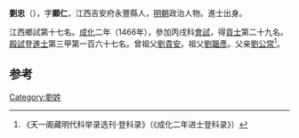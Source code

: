 '''劉忠'''（{{bd|1425年||？}}），字'''顯仁'''，江西吉安府永豐縣人，[[明朝|明朝]]政治人物。進士出身。

江西鄉試第十七名。[[成化|成化]]二年（1466年），參加丙戌科[[會試|會試]]，得[[貢士|貢士]]第二十九名。[[殿試|殿試]]登[[進士|進士]]第三甲第一百六十七名。曾祖父[[劉貴安|劉貴安]]。祖父[[劉韞彥|劉韞彥]]。父亲[[劉公常|劉公常]]<ref>《天一阁藏明代科举录选刊·登科录》（《成化二年进士登科录》）</ref>。

==参考==
{{reflist}}
{{明朝人物小作品}}
{{成化二年丙戌科殿試金榜}}

[[Category:劉姓|Category:劉姓]]